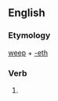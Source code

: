 ==English==

===Etymology===
[[weep]] + [[-eth]]

===Verb===
{{infl|en|verb form}}

# {{archaic third-person singular of|weep}}